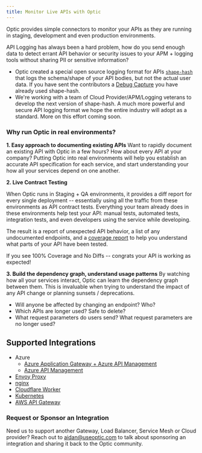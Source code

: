 ```yaml
---
title: Monitor Live APIs with Optic
---
```



<Beta />

Optic provides simple connectors to monitor your APIs as they are running in staging, development and even production environments.

API Logging has always been a hard problem, how do you send enough data to detect errant API behavior or security issues to your APM + logging tools without sharing PII or sensitive information?
  - Optic created a special open source logging format for APIs [`shape-hash`](https://github.com/opticdev/shape-hash) that logs the schema/shape of your API bodies, but not the actual user data. If you have sent the contributors a [Debug Capture](/docs/using/troubleshooting) you have already used shape-hash.
  - We're working with a team of Cloud Provider/APM/Logging veterans to develop the next version of shape-hash. A much more powerful and secure API logging format we hope the entire industry will adopt as a standard. More on this effort coming soon.

### Why run Optic in real environments?

**1. Easy approach to documenting existing APIs**
Want to rapidly document an existing API with Optic in a few hours? How about every API at your company? Putting Optic into real environments will help you establish an accurate API specification for each service, and start understanding your how all your services depend on one another.

**2. Live Contract Testing**

When Optic runs in Staging + QA environments, it provides a diff report for every single deployment -- essentially using all the traffic from these environments as API contract tests. Everything your team already does in these environments help test your API: manual tests, automated tests, integration tests, and even developers using the service while developing.

The result is a report of unexpected API behavior, a list of any undocumented endpoints, and a [coverage report](/blog/api-spec-coverage) to help you understand what parts of your API have been tested.

If you see 100% Coverage and No Diffs -- congrats your API is working as expected!

**3. Build the dependency graph, understand usage patterns**
By watching how all your services interact, Optic can learn the dependency graph between them. This is invaluable when trying to understand the impact of any API change or planning sunsets / deprecations.
  - Will anyone be affected by changing an endpoint? Who?
  - Which APIs are longer used? Safe to delete?
  - What request parameters do users send? What request parameters are no longer used?


## Supported Integrations
- Azure
  - [Azure Application Gateway + Azure API Management](azure-app-gateway)
  - [Azure API Management](azure-api-management)
- [Envoy Proxy](envoy-proxy)
- [nginx](nginx)
- [Cloudflare Worker](cloudflare-worker)
- [Kubernetes](kubernetes)
- [AWS API Gateway](aws-api-gateway)

### Request or Sponsor an Integration

Need us to support another Gateway, Load Balancer, Service Mesh or Cloud provider? Reach out to aidan@useoptic.com to talk about sponsoring an integration and sharing it back to the Optic community.


<BetaFooter />
